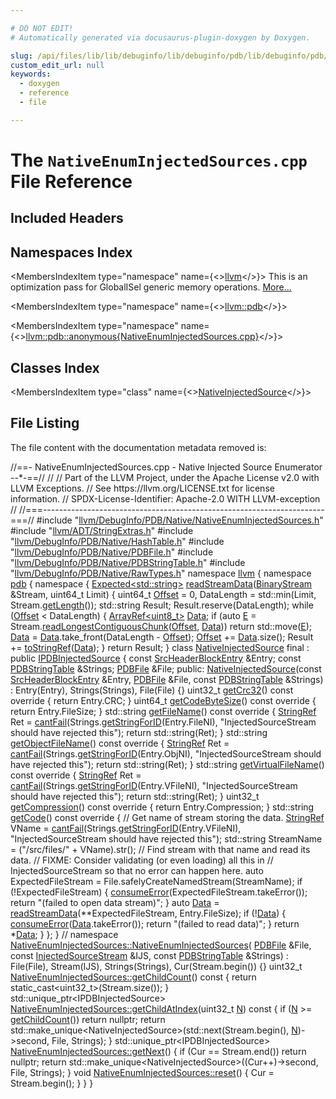 ```yaml
---

# DO NOT EDIT!
# Automatically generated via docusaurus-plugin-doxygen by Doxygen.

slug: /api/files/lib/lib/debuginfo/lib/debuginfo/pdb/lib/debuginfo/pdb/native/nativeenuminjectedsources-cpp
custom_edit_url: null
keywords:
  - doxygen
  - reference
  - file

---
```





# The `NativeEnumInjectedSources.cpp` File Reference

<DoxygenPage pluginConfig={pluginConfig}>



## Included Headers

<IncludesList>
<IncludesListItem
  filePath="llvm/DebugInfo/PDB/Native/NativeEnumInjectedSources.h"
  permalink="/docs/api/files/include/include/llvm/include/llvm/debuginfo/include/llvm/debuginfo/pdb/include/llvm/debuginfo/pdb/native/nativeenuminjectedsources-h"
  isLocal="true" />
<IncludesListItem
  filePath="llvm/ADT/StringExtras.h"
  permalink="/docs/api/files/include/include/llvm/include/llvm/adt/stringextras-h"
  isLocal="true" />
<IncludesListItem
  filePath="llvm/DebugInfo/PDB/Native/HashTable.h"
  permalink="/docs/api/files/include/include/llvm/include/llvm/debuginfo/include/llvm/debuginfo/pdb/include/llvm/debuginfo/pdb/native/hashtable-h"
  isLocal="true" />
<IncludesListItem
  filePath="llvm/DebugInfo/PDB/Native/PDBFile.h"
  permalink="/docs/api/files/include/include/llvm/include/llvm/debuginfo/include/llvm/debuginfo/pdb/include/llvm/debuginfo/pdb/native/pdbfile-h"
  isLocal="true" />
<IncludesListItem
  filePath="llvm/DebugInfo/PDB/Native/PDBStringTable.h"
  permalink="/docs/api/files/include/include/llvm/include/llvm/debuginfo/include/llvm/debuginfo/pdb/include/llvm/debuginfo/pdb/native/pdbstringtable-h"
  isLocal="true" />
<IncludesListItem
  filePath="llvm/DebugInfo/PDB/Native/RawTypes.h"
  permalink="/docs/api/files/include/include/llvm/include/llvm/debuginfo/include/llvm/debuginfo/pdb/include/llvm/debuginfo/pdb/native/rawtypes-h"
  isLocal="true" />
</IncludesList>

## Namespaces Index

<MembersIndex>

<MembersIndexItem
  type="namespace"
  name={<><a href="/docs/api/namespaces/llvm">llvm</a></>}>
This is an optimization pass for GlobalISel generic memory operations. <a href="/docs/api/namespaces/llvm/#details">More...</a>
</MembersIndexItem>

<MembersIndexItem
  type="namespace"
  name={<><a href="/docs/api/namespaces/llvm/pdb">llvm::pdb</a></>}>
</MembersIndexItem>

<MembersIndexItem
  type="namespace"
  name={<><a href="/docs/api/namespaces/llvm/pdb/anonymous-nativeenuminjectedsources-cpp-">llvm::pdb::anonymous&#123;NativeEnumInjectedSources.cpp&#125;</a></>}>
</MembersIndexItem>

</MembersIndex>

## Classes Index

<MembersIndex>

<MembersIndexItem
  type="class"
  name={<><a href="/docs/api/classes/llvm/pdb/anonymous-namespace-nativeenuminjectedsources-cpp-/nativeinjectedsource">NativeInjectedSource</a></>}>
</MembersIndexItem>

</MembersIndex>


## File Listing

The file content with the documentation metadata removed is:

<ProgramListing>

<Link id="l00001" /><CodeLine lineNumber="1"><span class="doxyHighlightComment">//==- NativeEnumInjectedSources.cpp - Native Injected Source Enumerator --&#42;-==//</span></CodeLine>
<Link id="l00002" /><CodeLine lineNumber="2"><span class="doxyHighlightComment">//</span></CodeLine>
<Link id="l00003" /><CodeLine lineNumber="3"><span class="doxyHighlightComment">// Part of the LLVM Project, under the Apache License v2.0 with LLVM Exceptions.</span></CodeLine>
<Link id="l00004" /><CodeLine lineNumber="4"><span class="doxyHighlightComment">// See https://llvm.org/LICENSE.txt for license information.</span></CodeLine>
<Link id="l00005" /><CodeLine lineNumber="5"><span class="doxyHighlightComment">// SPDX-License-Identifier: Apache-2.0 WITH LLVM-exception</span></CodeLine>
<Link id="l00006" /><CodeLine lineNumber="6"><span class="doxyHighlightComment">//</span></CodeLine>
<Link id="l00007" /><CodeLine lineNumber="7"><span class="doxyHighlightComment">//===----------------------------------------------------------------------===//</span></CodeLine>
<Link id="l00008" /><CodeLine lineNumber="8"></CodeLine>
<Link id="l00009" /><CodeLine lineNumber="9"><span class="doxyHighlightPreprocessor">#include &quot;<a href="/docs/api/files/include/include/llvm/include/llvm/debuginfo/include/llvm/debuginfo/pdb/include/llvm/debuginfo/pdb/native/nativeenuminjectedsources-h">llvm/DebugInfo/PDB/Native/NativeEnumInjectedSources.h</a>&quot;</span></CodeLine>
<Link id="l00010" /><CodeLine lineNumber="10"></CodeLine>
<Link id="l00011" /><CodeLine lineNumber="11"><span class="doxyHighlightPreprocessor">#include &quot;<a href="/docs/api/files/include/include/llvm/include/llvm/adt/stringextras-h">llvm/ADT/StringExtras.h</a>&quot;</span></CodeLine>
<Link id="l00012" /><CodeLine lineNumber="12"><span class="doxyHighlightPreprocessor">#include &quot;<a href="/docs/api/files/include/include/llvm/include/llvm/debuginfo/include/llvm/debuginfo/pdb/include/llvm/debuginfo/pdb/native/hashtable-h">llvm/DebugInfo/PDB/Native/HashTable.h</a>&quot;</span></CodeLine>
<Link id="l00013" /><CodeLine lineNumber="13"><span class="doxyHighlightPreprocessor">#include &quot;<a href="/docs/api/files/include/include/llvm/include/llvm/debuginfo/include/llvm/debuginfo/pdb/include/llvm/debuginfo/pdb/native/pdbfile-h">llvm/DebugInfo/PDB/Native/PDBFile.h</a>&quot;</span></CodeLine>
<Link id="l00014" /><CodeLine lineNumber="14"><span class="doxyHighlightPreprocessor">#include &quot;<a href="/docs/api/files/include/include/llvm/include/llvm/debuginfo/include/llvm/debuginfo/pdb/include/llvm/debuginfo/pdb/native/pdbstringtable-h">llvm/DebugInfo/PDB/Native/PDBStringTable.h</a>&quot;</span></CodeLine>
<Link id="l00015" /><CodeLine lineNumber="15"><span class="doxyHighlightPreprocessor">#include &quot;<a href="/docs/api/files/include/include/llvm/include/llvm/debuginfo/include/llvm/debuginfo/pdb/include/llvm/debuginfo/pdb/native/rawtypes-h">llvm/DebugInfo/PDB/Native/RawTypes.h</a>&quot;</span></CodeLine>
<Link id="l00016" /><CodeLine lineNumber="16"></CodeLine>
<Link id="l00017" /><CodeLine lineNumber="17"><span class="doxyHighlightKeyword">namespace </span><span class="doxyHighlight"><a href="/docs/api/namespaces/llvm">llvm</a> &#123;</span></CodeLine>
<Link id="l00018" /><CodeLine lineNumber="18"><span class="doxyHighlightKeyword">namespace </span><span class="doxyHighlight"><a href="/docs/api/namespaces/llvm/pdb">pdb</a> &#123;</span></CodeLine>
<Link id="l00019" /><CodeLine lineNumber="19"></CodeLine>
<Link id="l00020" /><CodeLine lineNumber="20" lineLink="/docs/api/namespaces/llvm/pdb/anonymous-nativeenuminjectedsources-cpp-"><span class="doxyHighlightKeyword">namespace </span><span class="doxyHighlight">&#123;</span></CodeLine>
<Link id="l00021" /><CodeLine lineNumber="21"></CodeLine>
<Link id="l00022" /><CodeLine lineNumber="22" lineLink="/docs/api/namespaces/llvm/pdb/anonymous-nativeenuminjectedsources-cpp-/#a07dc8e4dc3f58faff0b8c71baca5cbe8"><span class="doxyHighlight"><a href="/docs/api/classes/llvm/expected">Expected&lt;std::string&gt;</a> <a href="/docs/api/namespaces/llvm/pdb/anonymous-nativeenuminjectedsources-cpp-/#a07dc8e4dc3f58faff0b8c71baca5cbe8">readStreamData</a>(<a href="/docs/api/classes/llvm/binarystream">BinaryStream</a> &amp;Stream, uint64&#95;t Limit) &#123;</span></CodeLine>
<Link id="l00023" /><CodeLine lineNumber="23"><span class="doxyHighlight">  uint64&#95;t <a href="/docs/api/namespaces/llvm/pdb/#ac10322dc19a928c2dbb83ec9689dc23cadfd0a82c4bf37b1e90b690a22a20692e">Offset</a> = 0, DataLength = std::min(Limit, Stream.<a href="/docs/api/classes/llvm/binarystream/#a2dde414ac3eb762ffcab71c96af04922">getLength</a>());</span></CodeLine>
<Link id="l00024" /><CodeLine lineNumber="24"><span class="doxyHighlight">  std::string Result;</span></CodeLine>
<Link id="l00025" /><CodeLine lineNumber="25"><span class="doxyHighlight">  Result.reserve(DataLength);</span></CodeLine>
<Link id="l00026" /><CodeLine lineNumber="26"><span class="doxyHighlight">  </span><span class="doxyHighlightKeywordFlow">while</span><span class="doxyHighlight"> (<a href="/docs/api/namespaces/llvm/pdb/#ac10322dc19a928c2dbb83ec9689dc23cadfd0a82c4bf37b1e90b690a22a20692e">Offset</a> &lt; DataLength) &#123;</span></CodeLine>
<Link id="l00027" /><CodeLine lineNumber="27"><span class="doxyHighlight">    <a href="/docs/api/classes/llvm/arrayref">ArrayRef&lt;uint8&#95;t&gt;</a> <a href="/docs/api/namespaces/llvm/pdb/#a33e853ec74d48b1340d1d4bae772d30baf6068daa29dbb05a7ead1e3b5a48bbee">Data</a>;</span></CodeLine>
<Link id="l00028" /><CodeLine lineNumber="28"><span class="doxyHighlight">    </span><span class="doxyHighlightKeywordFlow">if</span><span class="doxyHighlight"> (</span><span class="doxyHighlightKeyword">auto</span><span class="doxyHighlight"> <a href="/docs/api/files/lib/lib/ir/builtingcs-cpp/#abb2b3a60ccc38a28239e19a1646e0c8a">E</a> = Stream.<a href="/docs/api/classes/llvm/binarystream/#ad8fe39e341ca7c7b08a620877d548fcb">readLongestContiguousChunk</a>(<a href="/docs/api/namespaces/llvm/pdb/#ac10322dc19a928c2dbb83ec9689dc23cadfd0a82c4bf37b1e90b690a22a20692e">Offset</a>, <a href="/docs/api/namespaces/llvm/pdb/#a33e853ec74d48b1340d1d4bae772d30baf6068daa29dbb05a7ead1e3b5a48bbee">Data</a>))</span></CodeLine>
<Link id="l00029" /><CodeLine lineNumber="29"><span class="doxyHighlight">      </span><span class="doxyHighlightKeywordFlow">return</span><span class="doxyHighlight"> std::move(<a href="/docs/api/files/lib/lib/ir/builtingcs-cpp/#abb2b3a60ccc38a28239e19a1646e0c8a">E</a>);</span></CodeLine>
<Link id="l00030" /><CodeLine lineNumber="30"><span class="doxyHighlight">    <a href="/docs/api/namespaces/llvm/pdb/#a33e853ec74d48b1340d1d4bae772d30baf6068daa29dbb05a7ead1e3b5a48bbee">Data</a> = <a href="/docs/api/namespaces/llvm/pdb/#a33e853ec74d48b1340d1d4bae772d30baf6068daa29dbb05a7ead1e3b5a48bbee">Data</a>.take&#95;front(DataLength - <a href="/docs/api/namespaces/llvm/pdb/#ac10322dc19a928c2dbb83ec9689dc23cadfd0a82c4bf37b1e90b690a22a20692e">Offset</a>);</span></CodeLine>
<Link id="l00031" /><CodeLine lineNumber="31"><span class="doxyHighlight">    <a href="/docs/api/namespaces/llvm/pdb/#ac10322dc19a928c2dbb83ec9689dc23cadfd0a82c4bf37b1e90b690a22a20692e">Offset</a> += <a href="/docs/api/namespaces/llvm/pdb/#a33e853ec74d48b1340d1d4bae772d30baf6068daa29dbb05a7ead1e3b5a48bbee">Data</a>.size();</span></CodeLine>
<Link id="l00032" /><CodeLine lineNumber="32"><span class="doxyHighlight">    Result += <a href="/docs/api/namespaces/llvm/#aeeb5973ff74c4c4d279e275b34b7ef54">toStringRef</a>(<a href="/docs/api/namespaces/llvm/pdb/#a33e853ec74d48b1340d1d4bae772d30baf6068daa29dbb05a7ead1e3b5a48bbee">Data</a>);</span></CodeLine>
<Link id="l00033" /><CodeLine lineNumber="33"><span class="doxyHighlight">  &#125;</span></CodeLine>
<Link id="l00034" /><CodeLine lineNumber="34"><span class="doxyHighlight">  </span><span class="doxyHighlightKeywordFlow">return</span><span class="doxyHighlight"> Result;</span></CodeLine>
<Link id="l00035" /><CodeLine lineNumber="35"><span class="doxyHighlight">&#125;</span></CodeLine>
<Link id="l00036" /><CodeLine lineNumber="36"></CodeLine>
<Link id="l00037" /><CodeLine lineNumber="37" lineLink="/docs/api/classes/llvm/pdb/anonymous-namespace-nativeenuminjectedsources-cpp-/nativeinjectedsource"><span class="doxyHighlightKeyword">class </span><span class="doxyHighlight"><a href="/docs/api/classes/llvm/pdb/anonymous-namespace-nativeenuminjectedsources-cpp-/nativeinjectedsource/#acd62146755aa59f2e9e47a87a1ff2cad">NativeInjectedSource</a> final : </span><span class="doxyHighlightKeyword">public</span><span class="doxyHighlight"> <a href="/docs/api/classes/llvm/pdb/ipdbinjectedsource">IPDBInjectedSource</a> &#123;</span></CodeLine>
<Link id="l00038" /><CodeLine lineNumber="38"><span class="doxyHighlight">  </span><span class="doxyHighlightKeyword">const</span><span class="doxyHighlight"> <a href="/docs/api/structs/llvm/pdb/srcheaderblockentry">SrcHeaderBlockEntry</a> &amp;Entry;</span></CodeLine>
<Link id="l00039" /><CodeLine lineNumber="39"><span class="doxyHighlight">  </span><span class="doxyHighlightKeyword">const</span><span class="doxyHighlight"> <a href="/docs/api/classes/llvm/pdb/pdbstringtable">PDBStringTable</a> &amp;Strings;</span></CodeLine>
<Link id="l00040" /><CodeLine lineNumber="40"><span class="doxyHighlight">  <a href="/docs/api/classes/llvm/pdb/pdbfile">PDBFile</a> &amp;File;</span></CodeLine>
<Link id="l00041" /><CodeLine lineNumber="41"></CodeLine>
<Link id="l00042" /><CodeLine lineNumber="42"><span class="doxyHighlightKeyword">public</span><span class="doxyHighlight">:</span></CodeLine>
<Link id="l00043" /><CodeLine lineNumber="43" lineLink="/docs/api/classes/llvm/pdb/anonymous-namespace-nativeenuminjectedsources-cpp-/nativeinjectedsource/#acd62146755aa59f2e9e47a87a1ff2cad"><span class="doxyHighlight">  <a href="/docs/api/classes/llvm/pdb/anonymous-namespace-nativeenuminjectedsources-cpp-/nativeinjectedsource/#acd62146755aa59f2e9e47a87a1ff2cad">NativeInjectedSource</a>(</span><span class="doxyHighlightKeyword">const</span><span class="doxyHighlight"> <a href="/docs/api/structs/llvm/pdb/srcheaderblockentry">SrcHeaderBlockEntry</a> &amp;Entry,</span></CodeLine>
<Link id="l00044" /><CodeLine lineNumber="44"><span class="doxyHighlight">                       <a href="/docs/api/classes/llvm/pdb/pdbfile">PDBFile</a> &amp;File, </span><span class="doxyHighlightKeyword">const</span><span class="doxyHighlight"> <a href="/docs/api/classes/llvm/pdb/pdbstringtable">PDBStringTable</a> &amp;Strings)</span></CodeLine>
<Link id="l00045" /><CodeLine lineNumber="45"><span class="doxyHighlight">      : Entry(Entry), Strings(Strings), File(File) &#123;&#125;</span></CodeLine>
<Link id="l00046" /><CodeLine lineNumber="46"></CodeLine>
<Link id="l00047" /><CodeLine lineNumber="47" lineLink="/docs/api/classes/llvm/pdb/anonymous-namespace-nativeenuminjectedsources-cpp-/nativeinjectedsource/#a0acf67a7af236a3ec31067ebb2dce9c7"><span class="doxyHighlight">  uint32&#95;t <a href="/docs/api/classes/llvm/pdb/anonymous-namespace-nativeenuminjectedsources-cpp-/nativeinjectedsource/#a0acf67a7af236a3ec31067ebb2dce9c7">getCrc32</a>()</span><span class="doxyHighlightKeyword"> const override </span><span class="doxyHighlight">&#123; </span><span class="doxyHighlightKeywordFlow">return</span><span class="doxyHighlight"> Entry.CRC; &#125;</span></CodeLine>
<Link id="l00048" /><CodeLine lineNumber="48" lineLink="/docs/api/classes/llvm/pdb/anonymous-namespace-nativeenuminjectedsources-cpp-/nativeinjectedsource/#a189af8523aa5219e5a1c707dd4435f9e"><span class="doxyHighlight">  uint64&#95;t <a href="/docs/api/classes/llvm/pdb/anonymous-namespace-nativeenuminjectedsources-cpp-/nativeinjectedsource/#a189af8523aa5219e5a1c707dd4435f9e">getCodeByteSize</a>()</span><span class="doxyHighlightKeyword"> const override </span><span class="doxyHighlight">&#123; </span><span class="doxyHighlightKeywordFlow">return</span><span class="doxyHighlight"> Entry.FileSize; &#125;</span></CodeLine>
<Link id="l00049" /><CodeLine lineNumber="49"></CodeLine>
<Link id="l00050" /><CodeLine lineNumber="50" lineLink="/docs/api/classes/llvm/pdb/anonymous-namespace-nativeenuminjectedsources-cpp-/nativeinjectedsource/#a3d0e7ca223979d50617e7e5d8eaac14f"><span class="doxyHighlight">  std::string <a href="/docs/api/classes/llvm/pdb/anonymous-namespace-nativeenuminjectedsources-cpp-/nativeinjectedsource/#a3d0e7ca223979d50617e7e5d8eaac14f">getFileName</a>()</span><span class="doxyHighlightKeyword"> const override </span><span class="doxyHighlight">&#123;</span></CodeLine>
<Link id="l00051" /><CodeLine lineNumber="51"><span class="doxyHighlight">    <a href="/docs/api/classes/llvm/stringref">StringRef</a> Ret = <a href="/docs/api/namespaces/llvm/#aa1e1474f15df639f0d874b21f15666f7">cantFail</a>(Strings.<a href="/docs/api/classes/llvm/pdb/pdbstringtable/#a38b57298f076de69b227118895d3b9eb">getStringForID</a>(Entry.FileNI),</span></CodeLine>
<Link id="l00052" /><CodeLine lineNumber="52"><span class="doxyHighlight">                             </span><span class="doxyHighlightStringLiteral">&quot;InjectedSourceStream should have rejected this&quot;</span><span class="doxyHighlight">);</span></CodeLine>
<Link id="l00053" /><CodeLine lineNumber="53"><span class="doxyHighlight">    </span><span class="doxyHighlightKeywordFlow">return</span><span class="doxyHighlight"> std::string(Ret);</span></CodeLine>
<Link id="l00054" /><CodeLine lineNumber="54"><span class="doxyHighlight">  &#125;</span></CodeLine>
<Link id="l00055" /><CodeLine lineNumber="55"></CodeLine>
<Link id="l00056" /><CodeLine lineNumber="56" lineLink="/docs/api/classes/llvm/pdb/anonymous-namespace-nativeenuminjectedsources-cpp-/nativeinjectedsource/#a42ff04f6d6567a6febfc5ceaae3967f4"><span class="doxyHighlight">  std::string <a href="/docs/api/classes/llvm/pdb/anonymous-namespace-nativeenuminjectedsources-cpp-/nativeinjectedsource/#a42ff04f6d6567a6febfc5ceaae3967f4">getObjectFileName</a>()</span><span class="doxyHighlightKeyword"> const override </span><span class="doxyHighlight">&#123;</span></CodeLine>
<Link id="l00057" /><CodeLine lineNumber="57"><span class="doxyHighlight">    <a href="/docs/api/classes/llvm/stringref">StringRef</a> Ret = <a href="/docs/api/namespaces/llvm/#aa1e1474f15df639f0d874b21f15666f7">cantFail</a>(Strings.<a href="/docs/api/classes/llvm/pdb/pdbstringtable/#a38b57298f076de69b227118895d3b9eb">getStringForID</a>(Entry.ObjNI),</span></CodeLine>
<Link id="l00058" /><CodeLine lineNumber="58"><span class="doxyHighlight">                             </span><span class="doxyHighlightStringLiteral">&quot;InjectedSourceStream should have rejected this&quot;</span><span class="doxyHighlight">);</span></CodeLine>
<Link id="l00059" /><CodeLine lineNumber="59"><span class="doxyHighlight">    </span><span class="doxyHighlightKeywordFlow">return</span><span class="doxyHighlight"> std::string(Ret);</span></CodeLine>
<Link id="l00060" /><CodeLine lineNumber="60"><span class="doxyHighlight">  &#125;</span></CodeLine>
<Link id="l00061" /><CodeLine lineNumber="61"></CodeLine>
<Link id="l00062" /><CodeLine lineNumber="62" lineLink="/docs/api/classes/llvm/pdb/anonymous-namespace-nativeenuminjectedsources-cpp-/nativeinjectedsource/#a126c3b944c7f4ecd917c55f2ed7025fe"><span class="doxyHighlight">  std::string <a href="/docs/api/classes/llvm/pdb/anonymous-namespace-nativeenuminjectedsources-cpp-/nativeinjectedsource/#a126c3b944c7f4ecd917c55f2ed7025fe">getVirtualFileName</a>()</span><span class="doxyHighlightKeyword"> const override </span><span class="doxyHighlight">&#123;</span></CodeLine>
<Link id="l00063" /><CodeLine lineNumber="63"><span class="doxyHighlight">    <a href="/docs/api/classes/llvm/stringref">StringRef</a> Ret = <a href="/docs/api/namespaces/llvm/#aa1e1474f15df639f0d874b21f15666f7">cantFail</a>(Strings.<a href="/docs/api/classes/llvm/pdb/pdbstringtable/#a38b57298f076de69b227118895d3b9eb">getStringForID</a>(Entry.VFileNI),</span></CodeLine>
<Link id="l00064" /><CodeLine lineNumber="64"><span class="doxyHighlight">                             </span><span class="doxyHighlightStringLiteral">&quot;InjectedSourceStream should have rejected this&quot;</span><span class="doxyHighlight">);</span></CodeLine>
<Link id="l00065" /><CodeLine lineNumber="65"><span class="doxyHighlight">    </span><span class="doxyHighlightKeywordFlow">return</span><span class="doxyHighlight"> std::string(Ret);</span></CodeLine>
<Link id="l00066" /><CodeLine lineNumber="66"><span class="doxyHighlight">  &#125;</span></CodeLine>
<Link id="l00067" /><CodeLine lineNumber="67"></CodeLine>
<Link id="l00068" /><CodeLine lineNumber="68" lineLink="/docs/api/classes/llvm/pdb/anonymous-namespace-nativeenuminjectedsources-cpp-/nativeinjectedsource/#a9fa12173d09a4ba4011d675b34ce9f9c"><span class="doxyHighlight">  uint32&#95;t <a href="/docs/api/classes/llvm/pdb/anonymous-namespace-nativeenuminjectedsources-cpp-/nativeinjectedsource/#a9fa12173d09a4ba4011d675b34ce9f9c">getCompression</a>()</span><span class="doxyHighlightKeyword"> const override </span><span class="doxyHighlight">&#123; </span><span class="doxyHighlightKeywordFlow">return</span><span class="doxyHighlight"> Entry.Compression; &#125;</span></CodeLine>
<Link id="l00069" /><CodeLine lineNumber="69"></CodeLine>
<Link id="l00070" /><CodeLine lineNumber="70" lineLink="/docs/api/classes/llvm/pdb/anonymous-namespace-nativeenuminjectedsources-cpp-/nativeinjectedsource/#ab53702cf30bfc15c3c49dd3ab63b1549"><span class="doxyHighlight">  std::string <a href="/docs/api/classes/llvm/pdb/anonymous-namespace-nativeenuminjectedsources-cpp-/nativeinjectedsource/#ab53702cf30bfc15c3c49dd3ab63b1549">getCode</a>()</span><span class="doxyHighlightKeyword"> const override </span><span class="doxyHighlight">&#123;</span></CodeLine>
<Link id="l00071" /><CodeLine lineNumber="71"><span class="doxyHighlight">    </span><span class="doxyHighlightComment">// Get name of stream storing the data.</span></CodeLine>
<Link id="l00072" /><CodeLine lineNumber="72"><span class="doxyHighlight">    <a href="/docs/api/classes/llvm/stringref">StringRef</a> VName =</span></CodeLine>
<Link id="l00073" /><CodeLine lineNumber="73"><span class="doxyHighlight">        <a href="/docs/api/namespaces/llvm/#aa1e1474f15df639f0d874b21f15666f7">cantFail</a>(Strings.<a href="/docs/api/classes/llvm/pdb/pdbstringtable/#a38b57298f076de69b227118895d3b9eb">getStringForID</a>(Entry.VFileNI),</span></CodeLine>
<Link id="l00074" /><CodeLine lineNumber="74"><span class="doxyHighlight">                 </span><span class="doxyHighlightStringLiteral">&quot;InjectedSourceStream should have rejected this&quot;</span><span class="doxyHighlight">);</span></CodeLine>
<Link id="l00075" /><CodeLine lineNumber="75"><span class="doxyHighlight">    std::string StreamName = (</span><span class="doxyHighlightStringLiteral">&quot;/src/files/&quot;</span><span class="doxyHighlight"> + VName).str();</span></CodeLine>
<Link id="l00076" /><CodeLine lineNumber="76"></CodeLine>
<Link id="l00077" /><CodeLine lineNumber="77"><span class="doxyHighlight">    </span><span class="doxyHighlightComment">// Find stream with that name and read its data.</span></CodeLine>
<Link id="l00078" /><CodeLine lineNumber="78"><span class="doxyHighlight">    </span><span class="doxyHighlightComment">// FIXME: Consider validating (or even loading) all this in</span></CodeLine>
<Link id="l00079" /><CodeLine lineNumber="79"><span class="doxyHighlight">    </span><span class="doxyHighlightComment">// InjectedSourceStream so that no error can happen here.</span></CodeLine>
<Link id="l00080" /><CodeLine lineNumber="80"><span class="doxyHighlight">    </span><span class="doxyHighlightKeyword">auto</span><span class="doxyHighlight"> ExpectedFileStream = File.safelyCreateNamedStream(StreamName);</span></CodeLine>
<Link id="l00081" /><CodeLine lineNumber="81"><span class="doxyHighlight">    </span><span class="doxyHighlightKeywordFlow">if</span><span class="doxyHighlight"> (!ExpectedFileStream) &#123;</span></CodeLine>
<Link id="l00082" /><CodeLine lineNumber="82"><span class="doxyHighlight">      <a href="/docs/api/namespaces/llvm/#aee0e70be66536b9ef7b65ae2e5a45959">consumeError</a>(ExpectedFileStream.takeError());</span></CodeLine>
<Link id="l00083" /><CodeLine lineNumber="83"><span class="doxyHighlight">      </span><span class="doxyHighlightKeywordFlow">return</span><span class="doxyHighlight"> </span><span class="doxyHighlightStringLiteral">&quot;(failed to open data stream)&quot;</span><span class="doxyHighlight">;</span></CodeLine>
<Link id="l00084" /><CodeLine lineNumber="84"><span class="doxyHighlight">    &#125;</span></CodeLine>
<Link id="l00085" /><CodeLine lineNumber="85"></CodeLine>
<Link id="l00086" /><CodeLine lineNumber="86"><span class="doxyHighlight">    </span><span class="doxyHighlightKeyword">auto</span><span class="doxyHighlight"> <a href="/docs/api/namespaces/llvm/pdb/#a33e853ec74d48b1340d1d4bae772d30baf6068daa29dbb05a7ead1e3b5a48bbee">Data</a> = <a href="/docs/api/namespaces/llvm/pdb/anonymous-nativeenuminjectedsources-cpp-/#a07dc8e4dc3f58faff0b8c71baca5cbe8">readStreamData</a>(&#42;&#42;ExpectedFileStream, Entry.FileSize);</span></CodeLine>
<Link id="l00087" /><CodeLine lineNumber="87"><span class="doxyHighlight">    </span><span class="doxyHighlightKeywordFlow">if</span><span class="doxyHighlight"> (!<a href="/docs/api/namespaces/llvm/pdb/#a33e853ec74d48b1340d1d4bae772d30baf6068daa29dbb05a7ead1e3b5a48bbee">Data</a>) &#123;</span></CodeLine>
<Link id="l00088" /><CodeLine lineNumber="88"><span class="doxyHighlight">      <a href="/docs/api/namespaces/llvm/#aee0e70be66536b9ef7b65ae2e5a45959">consumeError</a>(<a href="/docs/api/namespaces/llvm/pdb/#a33e853ec74d48b1340d1d4bae772d30baf6068daa29dbb05a7ead1e3b5a48bbee">Data</a>.takeError());</span></CodeLine>
<Link id="l00089" /><CodeLine lineNumber="89"><span class="doxyHighlight">      </span><span class="doxyHighlightKeywordFlow">return</span><span class="doxyHighlight"> </span><span class="doxyHighlightStringLiteral">&quot;(failed to read data)&quot;</span><span class="doxyHighlight">;</span></CodeLine>
<Link id="l00090" /><CodeLine lineNumber="90"><span class="doxyHighlight">    &#125;</span></CodeLine>
<Link id="l00091" /><CodeLine lineNumber="91"><span class="doxyHighlight">    </span><span class="doxyHighlightKeywordFlow">return</span><span class="doxyHighlight"> &#42;<a href="/docs/api/namespaces/llvm/pdb/#a33e853ec74d48b1340d1d4bae772d30baf6068daa29dbb05a7ead1e3b5a48bbee">Data</a>;</span></CodeLine>
<Link id="l00092" /><CodeLine lineNumber="92"><span class="doxyHighlight">  &#125;</span></CodeLine>
<Link id="l00093" /><CodeLine lineNumber="93"><span class="doxyHighlight">&#125;;</span></CodeLine>
<Link id="l00094" /><CodeLine lineNumber="94"></CodeLine>
<Link id="l00095" /><CodeLine lineNumber="95"><span class="doxyHighlight">&#125; </span><span class="doxyHighlightComment">// namespace</span></CodeLine>
<Link id="l00096" /><CodeLine lineNumber="96"></CodeLine>
<Link id="l00097" /><CodeLine lineNumber="97" lineLink="/docs/api/classes/llvm/pdb/nativeenuminjectedsources/#a768b1a5e9e7c0169ebfc8612ec9d0b1e"><span class="doxyHighlight"><a href="/docs/api/classes/llvm/pdb/nativeenuminjectedsources/#a768b1a5e9e7c0169ebfc8612ec9d0b1e">NativeEnumInjectedSources::NativeEnumInjectedSources</a>(</span></CodeLine>
<Link id="l00098" /><CodeLine lineNumber="98"><span class="doxyHighlight">    <a href="/docs/api/classes/llvm/pdb/pdbfile">PDBFile</a> &amp;File, </span><span class="doxyHighlightKeyword">const</span><span class="doxyHighlight"> <a href="/docs/api/classes/llvm/pdb/injectedsourcestream">InjectedSourceStream</a> &amp;IJS,</span></CodeLine>
<Link id="l00099" /><CodeLine lineNumber="99"><span class="doxyHighlight">    </span><span class="doxyHighlightKeyword">const</span><span class="doxyHighlight"> <a href="/docs/api/classes/llvm/pdb/pdbstringtable">PDBStringTable</a> &amp;Strings)</span></CodeLine>
<Link id="l00100" /><CodeLine lineNumber="100"><span class="doxyHighlight">    : File(File), Stream(IJS), Strings(Strings), Cur(Stream.begin()) &#123;&#125;</span></CodeLine>
<Link id="l00101" /><CodeLine lineNumber="101"></CodeLine>
<Link id="l00102" /><CodeLine lineNumber="102" lineLink="/docs/api/classes/llvm/pdb/nativeenuminjectedsources/#ad28838a843faedf06dcf362d0aa8c04a"><span class="doxyHighlight">uint32&#95;t <a href="/docs/api/classes/llvm/pdb/nativeenuminjectedsources/#ad28838a843faedf06dcf362d0aa8c04a">NativeEnumInjectedSources::getChildCount</a>()</span><span class="doxyHighlightKeyword"> const </span><span class="doxyHighlight">&#123;</span></CodeLine>
<Link id="l00103" /><CodeLine lineNumber="103"><span class="doxyHighlight">  </span><span class="doxyHighlightKeywordFlow">return</span><span class="doxyHighlight"> </span><span class="doxyHighlightKeyword">static&#95;cast&lt;</span><span class="doxyHighlight">uint32&#95;t</span><span class="doxyHighlightKeyword">&gt;</span><span class="doxyHighlight">(Stream.size());</span></CodeLine>
<Link id="l00104" /><CodeLine lineNumber="104"><span class="doxyHighlight">&#125;</span></CodeLine>
<Link id="l00105" /><CodeLine lineNumber="105"></CodeLine>
<Link id="l00106" /><CodeLine lineNumber="106"><span class="doxyHighlight">std::unique&#95;ptr&lt;IPDBInjectedSource&gt;</span></CodeLine>
<Link id="l00107" /><CodeLine lineNumber="107" lineLink="/docs/api/classes/llvm/pdb/nativeenuminjectedsources/#a752b4bca0c8cc4f4cd97b592c1c44cb5"><span class="doxyHighlight"><a href="/docs/api/classes/llvm/pdb/nativeenuminjectedsources/#a752b4bca0c8cc4f4cd97b592c1c44cb5">NativeEnumInjectedSources::getChildAtIndex</a>(uint32&#95;t <a href="/docs/api/files/lib/lib/support/regcomp-c/#a0240ac851181b84ac374872dc5434ee4">N</a>)</span><span class="doxyHighlightKeyword"> const </span><span class="doxyHighlight">&#123;</span></CodeLine>
<Link id="l00108" /><CodeLine lineNumber="108"><span class="doxyHighlight">  </span><span class="doxyHighlightKeywordFlow">if</span><span class="doxyHighlight"> (<a href="/docs/api/files/lib/lib/support/regcomp-c/#a0240ac851181b84ac374872dc5434ee4">N</a> &gt;= <a href="/docs/api/classes/llvm/pdb/nativeenuminjectedsources/#ad28838a843faedf06dcf362d0aa8c04a">getChildCount</a>())</span></CodeLine>
<Link id="l00109" /><CodeLine lineNumber="109"><span class="doxyHighlight">    </span><span class="doxyHighlightKeywordFlow">return</span><span class="doxyHighlight"> </span><span class="doxyHighlightKeyword">nullptr</span><span class="doxyHighlight">;</span></CodeLine>
<Link id="l00110" /><CodeLine lineNumber="110"><span class="doxyHighlight">  </span><span class="doxyHighlightKeywordFlow">return</span><span class="doxyHighlight"> std::make&#95;unique&lt;NativeInjectedSource&gt;(std::next(Stream.begin(), <a href="/docs/api/files/lib/lib/support/regcomp-c/#a0240ac851181b84ac374872dc5434ee4">N</a>)-&gt;second,</span></CodeLine>
<Link id="l00111" /><CodeLine lineNumber="111"><span class="doxyHighlight">                                           File, Strings);</span></CodeLine>
<Link id="l00112" /><CodeLine lineNumber="112"><span class="doxyHighlight">&#125;</span></CodeLine>
<Link id="l00113" /><CodeLine lineNumber="113"></CodeLine>
<Link id="l00114" /><CodeLine lineNumber="114" lineLink="/docs/api/classes/llvm/pdb/nativeenuminjectedsources/#abd79e06b46c3e0ffd75a252d792a262d"><span class="doxyHighlight">std::unique&#95;ptr&lt;IPDBInjectedSource&gt; <a href="/docs/api/classes/llvm/pdb/nativeenuminjectedsources/#abd79e06b46c3e0ffd75a252d792a262d">NativeEnumInjectedSources::getNext</a>() &#123;</span></CodeLine>
<Link id="l00115" /><CodeLine lineNumber="115"><span class="doxyHighlight">  </span><span class="doxyHighlightKeywordFlow">if</span><span class="doxyHighlight"> (Cur == Stream.end())</span></CodeLine>
<Link id="l00116" /><CodeLine lineNumber="116"><span class="doxyHighlight">    </span><span class="doxyHighlightKeywordFlow">return</span><span class="doxyHighlight"> </span><span class="doxyHighlightKeyword">nullptr</span><span class="doxyHighlight">;</span></CodeLine>
<Link id="l00117" /><CodeLine lineNumber="117"><span class="doxyHighlight">  </span><span class="doxyHighlightKeywordFlow">return</span><span class="doxyHighlight"> std::make&#95;unique&lt;NativeInjectedSource&gt;((Cur++)-&gt;second, File, Strings);</span></CodeLine>
<Link id="l00118" /><CodeLine lineNumber="118"><span class="doxyHighlight">&#125;</span></CodeLine>
<Link id="l00119" /><CodeLine lineNumber="119"></CodeLine>
<Link id="l00120" /><CodeLine lineNumber="120" lineLink="/docs/api/classes/llvm/pdb/nativeenuminjectedsources/#a61cf01e9ceeca51ec6175c0899490065"><span class="doxyHighlightKeywordType">void</span><span class="doxyHighlight"> <a href="/docs/api/classes/llvm/pdb/nativeenuminjectedsources/#a61cf01e9ceeca51ec6175c0899490065">NativeEnumInjectedSources::reset</a>() &#123; Cur = Stream.begin(); &#125;</span></CodeLine>
<Link id="l00121" /><CodeLine lineNumber="121"></CodeLine>
<Link id="l00122" /><CodeLine lineNumber="122"><span class="doxyHighlight">&#125;</span></CodeLine>
<Link id="l00123" /><CodeLine lineNumber="123"><span class="doxyHighlight">&#125;</span></CodeLine>

</ProgramListing>


</DoxygenPage>
